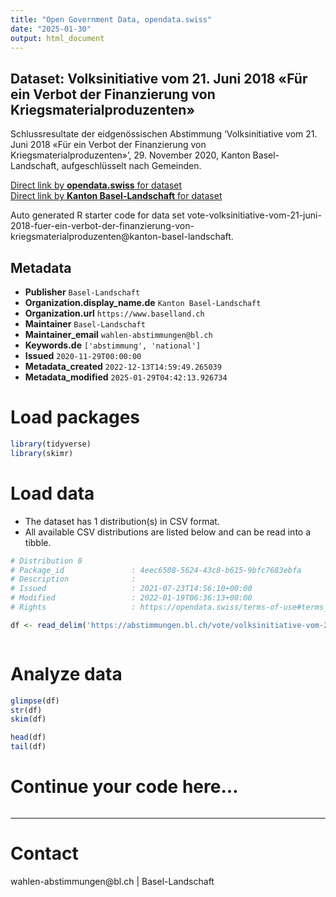 ```yaml
---
title: "Open Government Data, opendata.swiss"
date: "2025-01-30"
output: html_document
---
```


## Dataset: Volksinitiative vom 21. Juni 2018 «Für ein Verbot der Finanzierung von Kriegsmaterialproduzenten»

Schlussresultate der eidgenössischen Abstimmung 'Volksinitiative vom 21. Juni 2018 «Für ein Verbot der Finanzierung von Kriegsmaterialproduzenten»', 29. November 2020, Kanton Basel-Landschaft, aufgeschlüsselt nach Gemeinden.

[Direct link by **opendata.swiss** for dataset](https://opendata.swiss/de/dataset/volksinitiative-vom-21-juni-2018-fur-ein-verbot-der-finanzierung-von-kriegsmaterialproduzenten1)<br>
[Direct link by **Kanton Basel-Landschaft** for dataset](https://abstimmungen.bl.ch/vote/volksinitiative-vom-21-juni-2018-fuer-ein-verbot-der-finanzierung-von-kriegsmaterialproduzenten/data)

Auto generated R starter code for data set vote-volksinitiative-vom-21-juni-2018-fuer-ein-verbot-der-finanzierung-von-kriegsmaterialproduzenten@kanton-basel-landschaft.

## Metadata

- **Publisher** `Basel-Landschaft`
- **Organization.display_name.de** `Kanton Basel-Landschaft`
- **Organization.url** `https://www.baselland.ch`
- **Maintainer** `Basel-Landschaft`
- **Maintainer_email** `wahlen-abstimmungen@bl.ch`
- **Keywords.de** `['abstimmung', 'national']`
- **Issued** `2020-11-29T00:00:00`
- **Metadata_created** `2022-12-13T14:59:49.265039`
- **Metadata_modified** `2025-01-29T04:42:13.926734`


# Load packages

```r

library(tidyverse)
library(skimr)

```

# Load data

-   The dataset has 1 distribution(s) in CSV format.
-   All available CSV distributions are listed below and can be read into a tibble.

```r

# Distribution 0
# Package_id               : 4eec6508-5624-43c8-b615-9bfc7683ebfa
# Description              : 
# Issued                   : 2021-07-23T14:56:10+00:00
# Modified                 : 2022-01-19T06:36:13+00:00
# Rights                   : https://opendata.swiss/terms-of-use#terms_by

df <- read_delim('https://abstimmungen.bl.ch/vote/volksinitiative-vom-21-juni-2018-fuer-ein-verbot-der-finanzierung-von-kriegsmaterialproduzenten/data-csv')



```

# Analyze data

```r

glimpse(df)
str(df)
skim(df)

head(df)
tail(df)

```

# Continue your code here...

```r

```

------------------------------------------------------------------------

# Contact

wahlen-abstimmungen@bl.ch | Basel-Landschaft
